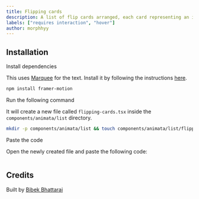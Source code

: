 ```yaml
---
title: Flipping cards
description: A list of flip cards arranged, each card representing an item or concept. Hovering on a card flips it to reveal additional details.
labels: ["requires interaction", "hover"]
author: morphhyy
---
```


<ComponentPreview name="list-flipping-cards--docs" />

## Installation

<Steps>
<Step>Install dependencies</Step>

This uses [Marquee](/docs/container/marquee) for the text. Install it by following the instructions [here](/docs/container/marquee#installation).

```bash
npm install framer-motion
```

<Step>Run the following command</Step>

It will create a new file called `flipping-cards.tsx` inside the `components/animata/list` directory.

```bash
mkdir -p components/animata/list && touch components/animata/list/flipping-cards.tsx
```

<Step>Paste the code</Step>

Open the newly created file and paste the following code:

```jsx file=<rootDir>/animata/list/flipping-cards.tsx

```

</Steps>

## Credits

Built by [Bibek Bhattarai](https://github.com/morphhyy)

